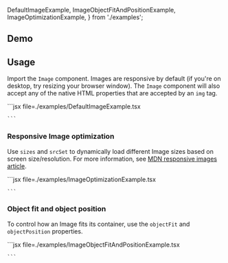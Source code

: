 
  DefaultImageExample,
  ImageObjectFitAndPositionExample,
  ImageOptimizationExample,
} from './examples';

## Demo

<ImageDemo />

## Usage

Import the `Image` component. Images are responsive by default (if you're on desktop, try resizing your browser window).
The `Image` component will also accept any of the native HTML properties that are accepted by an `img` tag.

<Example>
  <DefaultImageExample />
  <ExampleCode>
    ```jsx file=./examples/DefaultImageExample.tsx

    ```

  </ExampleCode>
</Example>

### Responsive Image optimization

Use `sizes` and `srcSet` to dynamically load different Image sizes based on screen size/resolution. For more information, see [MDN responsive images article](https://developer.mozilla.org/en-US/docs/Learn/HTML/Multimedia_and_embedding/Responsive_images).

<Example>
  <ImageOptimizationExample />
  <ExampleCode>
    ```jsx file=./examples/ImageOptimizationExample.tsx

    ```

  </ExampleCode>
</Example>

### Object fit and object position

To control how an Image fits its container, use the `objectFit` and `objectPosition` properties.

<Example>
  <ImageObjectFitAndPositionExample />
  <ExampleCode>
    ```jsx file=./examples/ImageObjectFitAndPositionExample.tsx

    ```

  </ExampleCode>
</Example>
